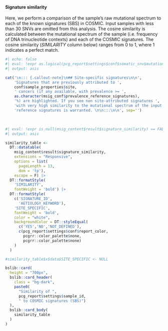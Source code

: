 #### Signature similarity

Here, we perform a comparison of the sample's raw mutational spectrum to each of the known signatures (SBS) in COSMIC. Input samples with less than 30 SNVs are omitted from this analysis. The cosine similarity is calculated between the mutational spectrum of the sample (i.e. frequency of DNA trinucleotide contexts) and each of the COSMIC signatures. The cosine similarity (*SIMILARITY* column below) ranges from 0 to 1, where 1 indicates a perfect match.

```r
#| echo: false
#| eval: !expr as.logical(pcg_report$settings$conf$somatic_snv$mutational_signatures$all_reference_signatures) == FALSE & as.logical(pcg_report$settings$conf$somatic_snv$mutational_signatures$no_prevalence_data) == FALSE
#| output: asis

cat('\n::: {.callout-note}\n## Site-specific signatures\n\n',
    'Signatures that are previously attributed to ',
    conf$sample_properties$site,
    ' cancers (if any available, with prevalence >= ', 
    as.character(msig_conf$prevalence_reference_signatures),
    '%) are highlighted. If you see non site-attributed signatures ',
    'with very high similarity to the mutational spectrum of the input sample, a re-run of the fitting procedure using all ',
    'reference signatures is warranted. \n\n:::\n\n', sep='')
```

<br>

```r
#| eval: !expr is.null(msig_content$result$signature_similarity) == FALSE
#| output: asis

similarity_table <- 
  DT::datatable(
    msig_content$result$signature_similarity,
    extensions = "Responsive",
    options = list(
      pageLength = 13,
      dom = 'tp'),
    escape = F) |>
  DT::formatStyle(
    'SIMILARITY',
    fontWeight = 'bold') |>
  DT::formatStyle(
    c('SIGNATURE_ID',
      'AETIOLOGY_KEYWORD'),
    'SITE_SPECIFIC',
    fontWeight = 'bold',
    color = "white",
    backgroundColor = DT::styleEqual(
      c('YES','NO','NOT_DEFINED'), 
      c(pcg_report$settings$conf$report_color,
        pcgrr::color_palette$none,
        pcgrr::color_palette$none)
    )
  )

#similarity_table$x$data$SITE_SPECIFIC <- NULL

bslib::card(
  height = "700px",
  bslib::card_header(
    class = "bg-dark",
    paste0(
      "Similarity of ",
      pcg_report$settings$sample_id,
      " to COSMIC signatures (SBS)")
  ),
  bslib::card_body(
    similarity_table
  )
)



```

<br>
